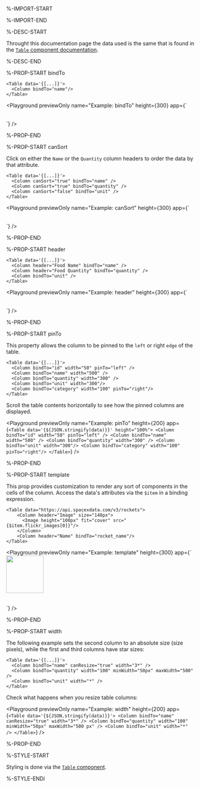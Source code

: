 %-IMPORT-START


%-IMPORT-END

%-DESC-START

Throught this documentation page the data used is the same that is found in the [`Table` component documentation](./Table.mdx#properties).

%-DESC-END

%-PROP-START bindTo

```ueml copy {3}
<Table data='{[...]}'>
  <Column bindTo="name"/>
</Table>
```

<Playground
  previewOnly
  name="Example: bindTo"
  height={300}
  app={`<Table data='{${JSON.stringify(data)}}'>
  <Column bindTo="name" />
</Table>`}
/>

%-PROP-END

%-PROP-START canSort

Click on either the `Name` or the `Quantity` column headers to order the data by that attribute.

```ueml copy /canSort/
<Table data='{[...]}'>
  <Column canSort="true" bindTo="name" />
  <Column canSort="true" bindTo="quantity" />
  <Column canSort="false" bindTo="unit" />
</Table>
```

<Playground
  previewOnly
  name="Example: canSort"
  height={300}
  app={`<Table data='{${JSON.stringify(data)}}'>
    <Column canSort="true" bindTo="name" />
    <Column canSort="true" bindTo="quantity" />
    <Column canSort="false" bindTo="unit" />
</Table>`}
/>

%-PROP-END

%-PROP-START header

```ueml copy {3-4}
<Table data='{[...]}'>
  <Column header="Food Name" bindTo="name" />
  <Column header="Food Quantity" bindTo="quantity" />
  <Column bindTo="unit" />
</Table>
```

<Playground
  previewOnly
  name="Example: header"
  height={300}
  app={`<Table data='{${JSON.stringify(data)}}'>
    <Column header="Food Name" bindTo="name" />
    <Column header="Food Quantity" bindTo="quantity" />
    <Column bindTo="unit" />
</Table>`}
/>

%-PROP-END

%-PROP-START pinTo

This property allows the column to be pinned to the `left` or right `edge` of the table.

```ueml copy {2,6} /pinTo="left"/ /pinTo="right"/
<Table data='{[...]}'>
  <Column bindTo="id" width="50" pinTo="left" />
  <Column bindTo="name" width="500" />
  <Column bindTo="quantity" width="300" />
  <Column bindTo="unit" width="300"/>
  <Column bindTo="category" width="100" pinTo="right"/>
</Table>
```
Scroll the table contents horizontally to see how the pinned columns are displayed.

<Playground
  previewOnly
  name="Example: pinTo"
  height={200}
  app={`
    <Table data='{${JSON.stringify(data)}}' height="100%">
      <Column bindTo="id" width="50" pinTo="left" />
      <Column bindTo="name" width="500" />
      <Column bindTo="quantity" width="300" />
      <Column bindTo="unit" width="300"/>
      <Column bindTo="category" width="100" pinTo="right"/>
    </Table>
  `}
/>

%-PROP-END

%-PROP-START template

This prop provides customization to render any sort of components in the cells of the column.
Access the data's attributes via the `$item` in a binding expression.

```ueml copy {3-5}
<Table data="https://api.spacexdata.com/v3/rockets">
    <Column header="Image" size="140px">
      <Image height="100px" fit="cover" src="{$item.flickr_images[0]}"/>
    </Column>
    <Column header="Name" bindTo="rocket_name"/>
</Table>
```

<Playground
  previewOnly
  name="Example: template"
  height={300}
  app={`<Table data="https://api.spacexdata.com/v3/rockets">
    <Column header="Image" size="140px">
      <Image height="100px" fit="cover" src="{$item.flickr_images[0]}"/>
    </Column>
    <Column header="Name" bindTo="rocket_name"/>
</Table>`}
/>

%-PROP-END

%-PROP-START width

The following example sets the second column to an absolute size (size pixels), while the first and third columns have star sizes:

```ueml copy {3}
<Table data='{[...]}'>
  <Column bindTo="name" canResize="true" width="3*" />
  <Column bindTo="quantity" width="100" minWidth="50px" maxWidth="500" />
  <Column bindTo="unit" width="*" />
</Table>
```

Check what happens when you resize table columns:

<Playground
  previewOnly
  name="Example: width"
  height={200}
  app={`
    <Table data='{${JSON.stringify(data)}}'>
      <Column bindTo="name" canResize="true" width="3*" />
      <Column bindTo="quantity" width="100" minWidth="50px" maxWidth="500 px" />
      <Column bindTo="unit" width="*" />
    </Table>
  `}
/>

%-PROP-END

%-STYLE-START

Styling is done via the [`Table` component](./Table.mdx).

%-STYLE-ENDí